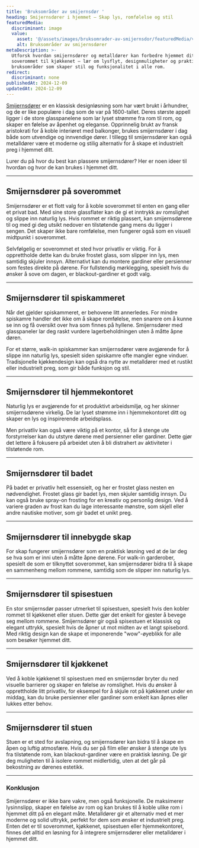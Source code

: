 ```yaml
---
title: 'Bruksområder av smijernsdør '
heading: Smijernsdører i hjemmet – Skap lys, romfølelse og stil
featuredMedia:
  discriminant: image
  value:
    asset: '@/assets/images/bruksomrader-av-smijernsdor/featuredMedia/value/asset.png'
    alt: Bruksområder av smijernsdører
metaDescription: >-
  Utforsk hvordan smijernsdører og metalldører kan forbedre hjemmet ditt! Fra
  soverommet til kjøkkenet – lær om lysflyt, designmuligheter og praktiske
  bruksområder som skaper stil og funksjonalitet i alle rom.
redirect:
  discriminant: none
publishedAt: 2024-12-09
updatedAt: 2024-12-09
---
```

[Smijernsdører](https://www.glass.no/smijernsdor) er en klassisk designløsning som har vært brukt i århundrer, og de er like populære i dag som de var på 1600-tallet. Deres største appell ligger i de store glasspanelene som lar lyset strømme fra rom til rom, og skaper en følelse av åpenhet og eleganse. Opprinnelig brukt av fransk aristokrati for å koble interiøret med balkonger, brukes smijernsdører i dag både som utvendige og innvendige dører. I tillegg til smijernsdører kan også metalldører være et moderne og stilig alternativ for å skape et industrielt preg i hjemmet ditt.

Lurer du på hvor du best kan plassere smijernsdører? Her er noen ideer til hvordan og hvor de kan brukes i hjemmet ditt.

---

## Smijernsdører på soverommet

Smijernsdører er et flott valg for å koble soverommet til enten en gang eller et privat bad. Med sine store glassflater kan de gi et inntrykk av romslighet og slippe inn naturlig lys. Hvis rommet er riktig plassert, kan smijernsdørene til og med gi deg utsikt nedover en tilstøtende gang mens du ligger i sengen. Det skaper ikke bare romfølelse, men fungerer også som en visuell midtpunkt i soverommet.

Selvfølgelig er soverommet et sted hvor privatliv er viktig. For å opprettholde dette kan du bruke frostet glass, som slipper inn lys, men samtidig skjuler innsyn. Alternativt kan du montere gardiner eller persienner som festes direkte på dørene. For fullstendig mørklegging, spesielt hvis du ønsker å sove om dagen, er blackout-gardiner et godt valg.

---

## Smijernsdører til spiskammeret

Når det gjelder spiskammeret, er behovene litt annerledes. For mindre spiskamre handler det ikke om å skape romfølelse, men snarere om å kunne se inn og få oversikt over hva som finnes på hyllene. Smijernsdører med glasspaneler lar deg raskt vurdere lagerbeholdningen uten å måtte åpne døren.

For et større, walk-in spiskammer kan smijernsdører være avgjørende for å slippe inn naturlig lys, spesielt siden spiskamre ofte mangler egne vinduer. Tradisjonelle kjøkkendesign kan også dra nytte av metalldører med et rustikt eller industrielt preg, som gir både funksjon og stil.

---

## Smijernsdører til hjemmekontoret

Naturlig lys er avgjørende for et produktivt arbeidsmiljø, og her skinner smijernsdørene virkelig. De lar lyset strømme inn i hjemmekontoret ditt og skaper en lys og inspirerende arbeidsplass.

Men privatliv kan også være viktig på et kontor, så for å stenge ute forstyrrelser kan du utstyre dørene med persienner eller gardiner. Dette gjør det lettere å fokusere på arbeidet uten å bli distrahert av aktiviteter i tilstøtende rom.

---

## Smijernsdører til badet

På badet er privatliv helt essensielt, og her er frostet glass nesten en nødvendighet. Frostet glass gir badet lys, men skjuler samtidig innsyn. Du kan også bruke spray-on frosting for en kreativ og personlig design. Ved å variere graden av frost kan du lage interessante mønstre, som skjell eller andre nautiske motiver, som gir badet et unikt preg.

---

## Smijernsdører til innebygde skap

For skap fungerer smijernsdører som en praktisk løsning ved at de lar deg se hva som er inni uten å måtte åpne dørene. For walk-in garderober, spesielt de som er tilknyttet soverommet, kan smijernsdører bidra til å skape en sammenheng mellom rommene, samtidig som de slipper inn naturlig lys.

---

## Smijernsdører til spisestuen

En stor smijernsdør passer utmerket til spisestuen, spesielt hvis den kobler rommet til kjøkkenet eller stuen. Dette gjør det enkelt for gjester å bevege seg mellom rommene. Smijernsdører gir også spisestuen et klassisk og elegant uttrykk, spesielt hvis de åpner ut mot midten av et langt spisebord. Med riktig design kan de skape et imponerende "wow"-øyeblikk for alle som besøker hjemmet ditt.

---

## Smijernsdører til kjøkkenet

Ved å koble kjøkkenet til spisestuen med en smijernsdør bryter du ned visuelle barrierer og skaper en følelse av romslighet. Hvis du ønsker å opprettholde litt privatliv, for eksempel for å skjule rot på kjøkkenet under en middag, kan du bruke persienner eller gardiner som enkelt kan åpnes eller lukkes etter behov.

---

## Smijernsdører til stuen

Stuen er et sted for avslapning, og smijernsdører kan bidra til å skape en åpen og luftig atmosfære. Hvis du ser på film eller ønsker å stenge ute lys fra tilstøtende rom, kan blackout-gardiner være en praktisk løsning. De gir deg muligheten til å isolere rommet midlertidig, uten at det går på bekostning av dørenes estetikk.

---

### Konklusjon

Smijernsdører er ikke bare vakre, men også funksjonelle. De maksimerer lysinnslipp, skaper en følelse av rom og kan brukes til å koble ulike rom i hjemmet ditt på en elegant måte. Metalldører gir et alternativ med et mer moderne og solid uttrykk, perfekt for dem som ønsker et industrielt preg. Enten det er til soverommet, kjøkkenet, spisestuen eller hjemmekontoret, finnes det alltid en løsning for å integrere smijernsdører eller metalldører i hjemmet ditt.
